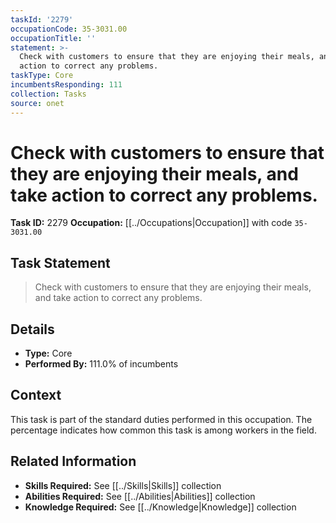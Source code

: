 ```yaml
---
taskId: '2279'
occupationCode: 35-3031.00
occupationTitle: ''
statement: >-
  Check with customers to ensure that they are enjoying their meals, and take
  action to correct any problems.
taskType: Core
incumbentsResponding: 111
collection: Tasks
source: onet
---
```

# Check with customers to ensure that they are enjoying their meals, and take action to correct any problems.

**Task ID:** 2279
**Occupation:** [[../Occupations|Occupation]] with code `35-3031.00`

## Task Statement

> Check with customers to ensure that they are enjoying their meals, and take action to correct any problems.

## Details

- **Type:** Core
- **Performed By:** 111.0% of incumbents

## Context

This task is part of the standard duties performed in this occupation. The percentage indicates how common this task is among workers in the field.

## Related Information

- **Skills Required:** See [[../Skills|Skills]] collection
- **Abilities Required:** See [[../Abilities|Abilities]] collection
- **Knowledge Required:** See [[../Knowledge|Knowledge]] collection
